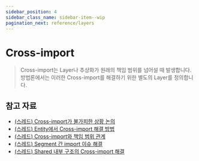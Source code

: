 ```yaml
---
sidebar_position: 4
sidebar_class_name: sidebar-item--wip
pagination_next: reference/layers
---
```



# Cross-import

<WIP ticket="220" />

> Cross-import는 Layer나 추상화가 원래의 책임 범위를 넘어설 때 발생합니다. 방법론에서는 이러한 Cross-import를 해결하기 위한 별도의 Layer를 정의합니다.

## 참고 자료

- [(스레드) Cross-import가 불가피한 상황 논의](https://t.me/feature_sliced/4515)
- [(스레드) Entity에서 Cross-import 해결 방법](https://t.me/feature_sliced/3678)
- [(스레드) Cross-import와 책임 범위 관계](https://t.me/feature_sliced/3287)
- [(스레드) Segment 간 import 이슈 해결](https://t.me/feature_sliced/4021)
- [(스레드) Shared 내부 구조의 Cross-import 해결](https://t.me/feature_sliced/3618)
